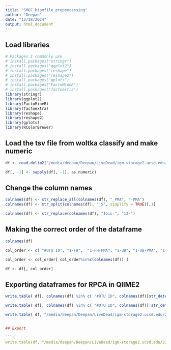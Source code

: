 ```yaml
---
title: "SMGC_biomfile_preprocessing"
author: "Deepan"
date: "12/18/2024"
output: html_document
---
```

## Load libraries

```r
# Packages I commonly use
# install.packages("stringr")
# install.packages("ggplot2")
# install.packages("reshape")
# install.packages("reshape2")
# install.packages("gplots")
# install.packages("FactoMineR")
# install.packages("factoextra")
library(stringr)
library(ggplot2)
library(FactoMineR)
library(factoextra)
library(reshape)
library(reshape2)
library(gplots)
library(RColorBrewer)
```

## Load the tsv file from woltka classify and make numeric

```r

df <- read.delim2("/media/deepan/Deepan/LiveDead/igm-storage2.ucsd.edu/220428_A00953_0539_AHMNLKDSX3/202410_revision/swab_blank_removed/skin_SMGC_Zebra60perc.tsv", skip = 1, check.names = FALSE)

df[, -1] <- sapply(df[, -1], as.numeric)

```

## Change the column names

```r

colnames(df) <- str_replace_all(colnames(df), "_PMA", "-PMA")
colnames(df) <- str_split(colnames(df), "_S", simplify = TRUE)[,1]

colnames(df) <- str_replace(colnames(df), "1bis-", "12-")

```

## Making the correct order of the dataframe

```r

colnames(df)

col_order <- c( "#OTU ID", "1-FH",  "1-FH-PMA", "1-UB", "1-UB-PMA", "1-AC",  "1-AC-PMA", "1-PC-PMA", "1-FA-PMA", "1-Abd", "1-Abd-PMA", "2-FH", "2-FH-PMA", "2-UB", "2-UB-PMA", "2-AC", "2-AC-PMA", "2-PC", "2-PC-PMA", "2-FA", "2-FA-PMA","2-Abd", "2-Abd-PMA", "3-FH", "3-FH-PMA", "3-UB", "3-UB-PMA", "3-AC", "3-AC-PMA", "3-PC", "3-PC-PMA", "3-FA", "3-FA-PMA", "3-Abd", "3-Abd-PMA", "4-FH", "4-FH-PMA", "4-UB", "4-UB-PMA", "4-AC", "4-AC-PMA", "4-PC", "4-PC-PMA", "4-FA", "4-FA-PMA", "4-Abd", "4-Abd-PMA", "5-FH", "5-FH-PMA", "5-UB", "5-UB-PMA", "5-AC", "5-AC-PMA", "5-PC", "5-PC-PMA", "5-FA", "5-FA-PMA", "5-Abd", "5-Abd-PMA", "6-FH", "6-FH-PMA", "6-UB" ,"6-UB-PMA", "6-AC", "6-AC-PMA", "6-PC", "6-PC-PMA", "6-FA", "6-FA-PMA", "6-Abd", "6-Abd-PMA", "7-FH", "7-FH-PMA", "7-UB", "7-UB-PMA", "7-AC", "7-AC-PMA", "7-PC", "7-PC-PMA", "7-FA", "7-FA-PMA", "7-Abd", "7-Abd-PMA", "8-FH", "8-FH-PMA", "8-UB", "8-UB-PMA", "8-AC", "8-AC-PMA", "8-PC", "8-PC-PMA", "8-FA", "8-FA-PMA", "8-Abd", "8-Abd-PMA", "9-FH", "9-FH-PMA", "9-UB", "9-UB-PMA", "9-AC", "9-AC-PMA", "9-PC", "9-PC-PMA", "9-FA", "9-FA-PMA", "9-Abd", "9-Abd-PMA", "10-FH", "10-FH-PMA", "10-UB", "10-UB-PMA", "10-AC", "10-AC-PMA", "10-PC", "10-PC-PMA", "10-FA", "10-FA-PMA", "10-Abd", "10-Abd-PMA", "11-FH", "11-FH-PMA", "11-UB", "11-UB-PMA", "11-AC", "11-AC-PMA", "11-PC", "11-PC-PMA", "11-FA", "11-FA-PMA", "11-Abd", "11-Abd-PMA", "12-FH", "12-FH-PMA", "12-UB", "12-UB-PMA", "12-AC", "12-AC-PMA", "12-PC", "12-PC-PMA", "12-FA", "12-FA-PMA", "12-Abd", "12-Abd-PMA")

col_order <- col_order[ col_order%in%c(colnames(df)) ]

df <- df[, col_order]

```

## Exporting dataframes for RPCA in QIIME2

```r

write.table( df[, colnames(df) %in% c( "#OTU ID", colnames(df)[str_detect(colnames(df), "-PMA")])], "/media/deepan/Deepan/LiveDead/igm-storage2.ucsd.edu/220428_A00953_0539_AHMNLKDSX3/202410_revision/swab_blank_removed/Final_rpca_pma.tsv", row.names = FALSE, sep = "\t" , quote = FALSE)

write.table( df[, colnames(df) %in% c( "#OTU ID", colnames(df)[!str_detect(colnames(df), "-PMA")])], "/media/deepan/Deepan/LiveDead/igm-storage2.ucsd.edu/220428_A00953_0539_AHMNLKDSX3/202410_revision/swab_blank_removed/Final_rpca_raw.tsv", row.names = FALSE, sep = "\t" , quote = FALSE)

write.table( df, "/media/deepan/Deepan/LiveDead/igm-storage2.ucsd.edu/220428_A00953_0539_AHMNLKDSX3/202410_revision/swab_blank_removed/Final_rpca_all.tsv", row.names = FALSE, sep = "\t" , quote = FALSE)


## Export

```r

write.table(df, "/media/deepan/Deepan/LiveDead/igm-storage2.ucsd.edu/220428_A00953_0539_AHMNLKDSX3/202410_revision/swab_blank_removed/skin_SMGC_Zebra60perc_formatted.tsv", row.names = FALSE, sep = "\t")

```









